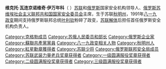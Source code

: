 {{Unreferenced|time=2020-08-21T06:12:57+00:00}}
'''维克托·瓦连京诺维奇·伊万年科'''（{{lang-ru|Виктор Валентинович Иваненко}} {{bd|1947年|9月19日||}}）[[苏联|苏联]]和[[俄罗斯|俄罗斯]]国家安全机构领导人、[[俄罗斯苏维埃社会主义联邦共和国|俄罗斯苏维埃社会主义联邦共和国]][[克格勃|国家安全委员会]]主席，生于苏联[[秋明州|秋明州]]，1991年[[八一九政变|八一九政变]]期间支持俄罗斯联邦总统[[叶利钦|叶利钦]]粉碎了政变，[[苏联解体|苏联解体]]后担任首任俄罗斯安全机构负责人。

[[Category:克格勃成员|Category:克格勃成员]]
[[Category:苏俄人民委员和部长|Category:苏俄人民委员和部长]]
[[Category:俄罗斯企业家|Category:俄罗斯企业家]]
[[Category:蘇聯共產黨黨員|Category:蘇聯共產黨黨員]]
[[Category:八一九政变相关人物|Category:八一九政变相关人物]]
[[Category:秋明州人|Category:秋明州人]]
[[Category:紅星勳章獲得者|Category:紅星勳章獲得者]]
[[Category:苏联少将|Category:苏联少将]]
[[Category:俄罗斯联邦安全局成员|Category:俄罗斯联邦安全局成员]]
[[Category:苏联武装力量老兵奖章获得者|Category:苏联武装力量老兵奖章获得者]]
[[Category:一级圆满服役奖章获得者|Category:一级圆满服役奖章获得者]]
[[Category:二级圆满服役奖章获得者|Category:二级圆满服役奖章获得者]]
[[Category:三级圆满服役奖章获得者|Category:三级圆满服役奖章获得者]]